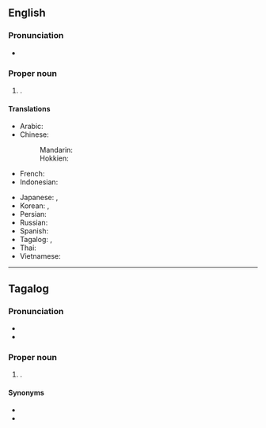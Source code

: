 ==English==
{{wikipedia}}

===Pronunciation===
* {{IPA|en|/kɛˈzɒn ˈsɪ.ti/}}

===Proper noun===
{{en-proper noun|head=[[Quezon]] [[city|City]]}}

# {{place|en|highly urbanized city|p/Metro Manila|c/Philippines}}.

====Translations====
{{trans-top|city in Metro Manila, Philippines}}
* Arabic: {{t|ar|مدينة كويزون|tr=madinat kuizun}}
* Chinese:
*: Mandarin: {{t|cmn|奎松市|tr=Kuísōnshì}}
*: Hokkien: {{t|nan|計順|tr=Kè-sūn}}
* French: {{t|fr|Quezón City}}
* Indonesian: {{t|id|Kota Quezon}}
{{trans-mid}}
* Japanese: {{t|ja|ケソン|tr=Keson}}, {{t|ja|ケソンシティ|tr=Keson Shiti}}
* Korean: {{t|ko|^퀘존 ^시티}}, {{t|ko|^케손 ^시티}}
* Persian: {{t|fa|کزون سیتی|tr=kezon citi}}
* Russian: {{t|ru|Кесон-Сити}}
* Spanish: {{t|es|Ciudad Quezon}}
* Tagalog: {{t|tl|Lungsod Quezon}}, {{t|tl|Kyusi}}
* Thai: {{t|th|เกซอนซิตี|tr=Ke sxn si tī}}
* Vietnamese: {{t|vi|Thành phố Quezon}}
{{trans-bottom}}

----

==Tagalog==
{{wikipedia|Lungsod Quezon|lang=tl}}

===Pronunciation===
* {{tl-IPA|késon síti}}
* {{audio|tl|Tl-PH-Quezon City.ogg|Audio}}

===Proper noun===
{{head|tl|proper noun|head=Quezon City}}

# {{place|tl|city|p/Metro Manila|c/Philippines}}.

====Synonyms====
* {{l|tl|Lungsod Quezon}}
* {{l|tl|Kyusi}}